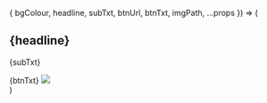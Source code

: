   { 
    bgColour, 
    headline, 
    subTxt, 
    btnUrl, 
    btnTxt, 
    imgPath,
    ...props 
  }) => (
  <Section bg={bgColour} pt="8|12|16|24">
    <Container>
      <Flexbox flexWrap="wrap" justifyContent="center" textAlign="center">
        <H1 m="0" fontWeight="extrabold" lineHeight="tight" pb="4" px="0|12|16|24" flexBasis="100%">
          {headline}
        </H1>
        <P fontSize="xl|2xl" mt="2" px="0|12|16|24" flexBasis="100%">
          {subTxt}
        </P>
        <ButtonLink href={btnUrl} variant="primary">
          {btnTxt}
          <Icon name="arrow-right" ml="4" />
        </ButtonLink>
        <Image
          src={imgPath}
          h="140|300|400"
          mt="12|14|16"
          roundedTop="xl"
          overflow="hidden"
          flexBasis="100%"
        />
      </Flexbox>
    </Container>
  </Section>
)
